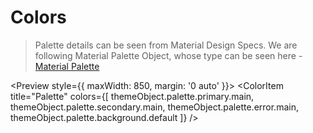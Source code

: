 

<Meta title="Chapter/Colors" />

# Colors

> Palette details can be seen from Material Design Specs. We are following Material
> Palette Object, whose type can be seen here - [Material Palette](https://github.com/mui-org/material-ui/blob/master/packages/material-ui/src/styles/createPalette.d.ts)

<Preview style={{ maxWidth: 850, margin: '0 auto' }}>
  <ColorPalette>
    <ColorItem title="theme.palette.primary.main" subtitle="Primary Main" colors={[themeObject.palette.primary.main]} />
    <ColorItem title="theme.palette.secondary.main" subtitle="Secondary Main" colors={[themeObject.palette.secondary.main]} />
    <ColorItem title="theme.palette.error.main" subtitle="Error" colors={[themeObject.palette.error.main]} />
    <ColorItem title="theme.palette.background.default" subtitle="Background Default" colors={[themeObject.palette.background.default]} />
    <ColorItem
      title="Palette"
      colors={[
        themeObject.palette.primary.main,
        themeObject.palette.secondary.main,
        themeObject.palette.error.main,
        themeObject.palette.background.default
      ]}
    />
  </ColorPalette>
</Preview>

